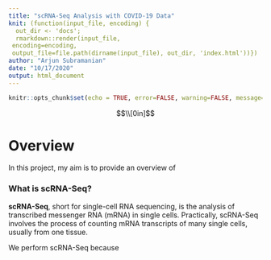 ```yaml
---
title: "scRNA-Seq Analysis with COVID-19 Data"
knit: (function(input_file, encoding) {
  out_dir <- 'docs';
  rmarkdown::render(input_file,
 encoding=encoding,
 output_file=file.path(dirname(input_file), out_dir, 'index.html'))})
author: "Arjun Subramanian"
date: "10/17/2020"
output: html_document
---
```


```r
knitr::opts_chunk$set(echo = TRUE, error=FALSE, warning=FALSE, message=FALSE, results = "hide")
```

$$\\[0in]$$

# Overview

In this project, my aim is to provide an overview of 

### What is scRNA-Seq?

**scRNA-Seq**, short for single-cell RNA sequencing, is the analysis of transcribed messenger RNA (mRNA) in single cells. Practically, scRNA-Seq involves the process of counting mRNA transcripts of many single cells, usually from one tissue.

We perform scRNA-Seq because
